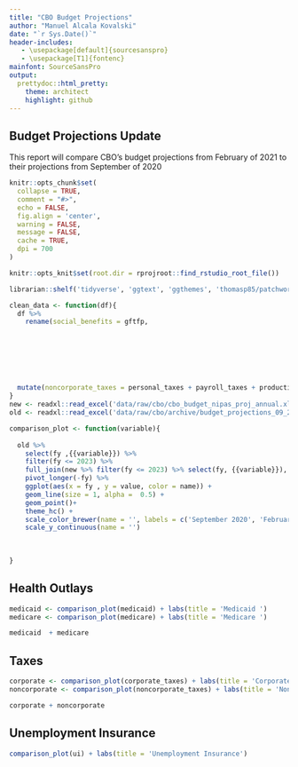 ```yaml
---
title: "CBO Budget Projections"
author: "Manuel Alcala Kovalski"
date: "`r Sys.Date()`"
header-includes:
   - \usepackage[default]{sourcesanspro}
   - \usepackage[T1]{fontenc}
mainfont: SourceSansPro
output:
  prettydoc::html_pretty:
    theme: architect
    highlight: github
---
```


## Budget Projections Update

This report will compare CBO's budget projections from February of 2021 to their projections from September of 2020

```r
knitr::opts_chunk$set(
  collapse = TRUE,
  comment = "#>", 
  echo = FALSE,
  fig.align = 'center',
  warning = FALSE,
  message = FALSE,
  cache = TRUE, 
  dpi = 700
)

knitr::opts_knit$set(root.dir = rprojroot::find_rstudio_root_file())
```

```r
librarian::shelf('tidyverse', 'ggtext', 'ggthemes', 'thomasp85/patchwork')
```

```r

clean_data <- function(df){
  df %>% 
    rename(social_benefits = gftfp,
                                                                                                              personal_taxes = gfrpt,
                                                                                                              production_taxes = gfrpri,
                                                                                                              corporate_taxes = gfrcp,
                                                                                                              payroll_taxes = gfrs, 
                                                                                                              medicare = yptmr,
                                                                                                              medicaid = yptmd,
                                                                                                              ui = yptu) %>% 
  mutate(noncorporate_taxes = personal_taxes + payroll_taxes + production_taxes) 
}
new <- readxl::read_excel('data/raw/cbo/cbo_budget_nipas_proj_annual.xlsx') %>% mutate(id = 'new') %>% clean_data()
old <- readxl::read_excel('data/raw/cbo/archive/budget_projections_09_2020.xlsx') %>% mutate(id = 'old') %>% clean_data()
```

```r
comparison_plot <- function(variable){
  
  old %>% 
    select(fy ,{{variable}}) %>% 
    filter(fy <= 2023) %>% 
    full_join(new %>% filter(fy <= 2023) %>% select(fy, {{variable}}), by = 'fy') %>% 
    pivot_longer(-fy) %>% 
    ggplot(aes(x = fy , y = value, color = name)) +
    geom_line(size = 1, alpha =  0.5) +
    geom_point()+
    theme_hc() +
    scale_color_brewer(name = '', labels = c('September 2020', 'February 2021'), type = 'qual', palette = 'Set1') +
    scale_y_continuous(name = '')
   
  
    
}


```

## Health Outlays

```r
medicaid <- comparison_plot(medicaid) + labs(title = 'Medicaid ') 
medicare <- comparison_plot(medicare) + labs(title = 'Medicare ')

medicaid  + medicare
```

## Taxes

```r
corporate <- comparison_plot(corporate_taxes) + labs(title = 'Corporate taxes')
noncorporate <- comparison_plot(noncorporate_taxes) + labs(title = 'Noncorporate taxes')

corporate + noncorporate
```

## Unemployment Insurance

```r
comparison_plot(ui) + labs(title = 'Unemployment Insurance')
```

